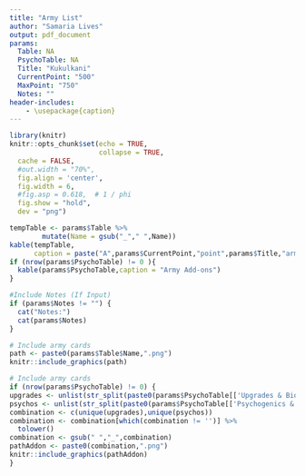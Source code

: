 ```yaml
---
title: "Army List"
author: "Samaria Lives"
output: pdf_document
params:
  Table: NA
  PsychoTable: NA
  Title: "Kukulkani"
  CurrentPoint: "500"
  MaxPoint: "750"
  Notes: ""
header-includes:
    - \usepackage{caption}
---
```


\captionsetup[table]{labelformat=empty}

```r
library(knitr)
knitr::opts_chunk$set(echo = TRUE,
                      collapse = TRUE,
  cache = FALSE,
  #out.width = "70%",
  fig.align = 'center',
  fig.width = 6,
  #fig.asp = 0.618,  # 1 / phi
  fig.show = "hold",
  dev = "png")

```

```r
tempTable <- params$Table %>%
        mutate(Name = gsub("_"," ",Name))
kable(tempTable,
      caption = paste("A",params$CurrentPoint,"point",params$Title,"army",sep = " "))
if (nrow(params$PsychoTable) != 0 ){
  kable(params$PsychoTable,caption = "Army Add-ons")
}
```

```r
#Include Notes (If Input)
if (params$Notes != "") {
  cat("Notes:")
  cat(params$Notes) 
}
```

```r
# Include army cards
path <- paste0(params$Table$Name,".png")
knitr::include_graphics(path)
```
```r
# Include army cards
if (nrow(params$PsychoTable) != 0) {
upgrades <- unlist(str_split(paste0(params$PsychoTable[['Upgrades & Bio-Gens']]), pattern = ", "))
psychos <- unlist(str_split(paste0(params$PsychoTable[['Psychogenics & Rituals']]), pattern = ", "))
combination <- c(unique(upgrades),unique(psychos))
combination <- combination[which(combination != '')] %>%
  tolower()
combination <- gsub(" ","_",combination)
pathAddon <- paste0(combination,".png")
knitr::include_graphics(pathAddon)
}
```